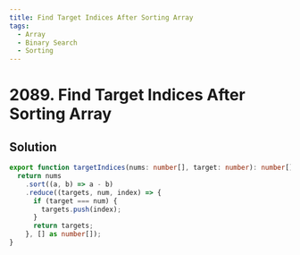 ```yaml
---
title: Find Target Indices After Sorting Array
tags:
  - Array
  - Binary Search
  - Sorting
---
```


# 2089. Find Target Indices After Sorting Array

<Badges>
  <LevelBadge level="easy" />
  <TopicBadge name="Array" slug="array" />
  <TopicBadge name="Binary Search" slug="binary-search" />
  <TopicBadge name="Sorting" slug="sorting" />
</Badges>

## Solution

```typescript filename="solution.ts" copy
export function targetIndices(nums: number[], target: number): number[] {
  return nums
    .sort((a, b) => a - b)
    .reduce((targets, num, index) => {
      if (target === num) {
        targets.push(index);
      }
      return targets;
    }, [] as number[]);
}
```

<ProblemLink
  codingSite="leetcode"
  href="https://leetcode.com/problems/find-target-indices-after-sorting-array/"
  title="Find Target Indices After Sorting Array"
/>
